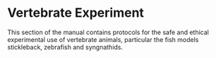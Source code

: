 # Vertebrate Experiment

This section of the manual contains protocols for the safe and ethical experimental use of vertebrate animals, particular the fish models stickleback, zebrafish and syngnathids.
